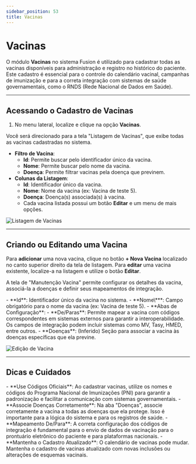 ```yaml
---
sidebar_position: 53
title: Vacinas
---
```



# Vacinas

O módulo **Vacinas** no sistema Fusion é utilizado para cadastrar todas as vacinas disponíveis para administração e registro no histórico do paciente. Este cadastro é essencial para o controle do calendário vacinal, campanhas de imunização e para a correta integração com sistemas de saúde governamentais, como o RNDS (Rede Nacional de Dados em Saúde).

---

## Acessando o Cadastro de Vacinas

1.  No menu lateral, localize e clique na opção **Vacinas**.

Você será direcionado para a tela "Listagem de Vacinas", que exibe todas as vacinas cadastradas no sistema.

-   **Filtro de Vacina**:
    -   **Id**: Permite buscar pelo identificador único da vacina.
    -   **Nome**: Permite buscar pelo nome da vacina.
    -   **Doença**: Permite filtrar vacinas pela doença que previnem.
-   **Colunas da Listagem**:
    -   **Id**: Identificador único da vacina.
    -   **Nome**: Nome da vacina (ex: Vacina de teste 5).
    -   **Doença**: Doença(s) associada(s) à vacina.
    -   Cada vacina listada possui um botão **Editar** e um menu de mais opções.

![Listagem de Vacinas](/img/lista_vacinas.png)

---

## Criando ou Editando uma Vacina

Para **adicionar** uma nova vacina, clique no botão **+ Nova Vacina** localizado no canto superior direito da tela de listagem.
Para **editar** uma vacina existente, localize-a na listagem e utilize o botão **Editar**.

A tela de "Manutenção Vacina" permite configurar os detalhes da vacina, associá-la a doenças e definir seus mapeamentos de integração.

<Admonition type="info" title="Campos de Cadastro da Vacina">
-   **Id**: Identificador único da vacina no sistema.
-   **Nome\***: Campo obrigatório para o nome da vacina (ex: Vacina de teste 5).
-   **Abas de Configuração**:
    -   **De/Paras**: Permite mapear a vacina com códigos correspondentes em sistemas externos para garantir a interoperabilidade. Os campos de integração podem incluir sistemas como MV, Tasy, HMED, entre outros.
    -   **Doenças**: (Inferido) Seção para associar a vacina às doenças específicas que ela previne.

</Admonition>

![Edição de Vacina](/img/edit_vacinas.png)

---

## Dicas e Cuidados

<Admonition type="tip" title="Boas Práticas no Cadastro de Vacinas">
-   **Use Códigos Oficiais**: Ao cadastrar vacinas, utilize os nomes e códigos do Programa Nacional de Imunizações (PNI) para garantir a padronização e facilitar a comunicação com sistemas governamentais.
-   **Associe Doenças Corretamente**: Na aba "Doenças", associe corretamente a vacina a todas as doenças que ela protege. Isso é importante para a lógica do sistema e para os registros de saúde.
-   **Mapeamento De/Para**: A correta configuração dos códigos de integração é fundamental para o envio de dados de vacinação para o prontuário eletrônico do paciente e para plataformas nacionais.
-   **Mantenha o Cadastro Atualizado**: O calendário de vacinas pode mudar. Mantenha o cadastro de vacinas atualizado com novas inclusões ou alterações de esquemas vacinais.
</Admonition>